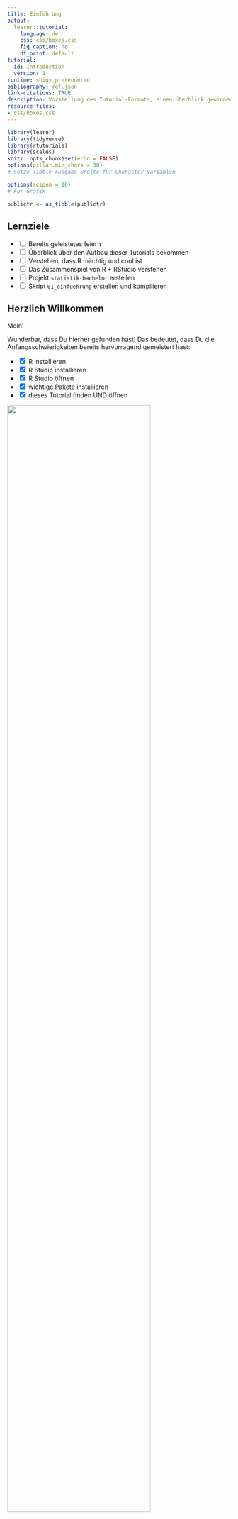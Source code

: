 ```yaml
---
title: Einführung
output:
  learnr::tutorial:
    language: de
    css: css/boxes.css    
    fig_caption: no
    df_print: default
tutorial:
  id: introduction
  version: 1
runtime: shiny_prerendered
bibliography: ref.json
link-citations: TRUE
description: Vorstellung des Tutorial-Formats, einen Überblick gewinnen über RStudio und einen Projekt-Ordner erstellen für den Kurs
resource_files:
- css/boxes.css
---
```


```r
library(learnr)
library(tidyverse)
library(rtutorials)
library(scales)
knitr::opts_chunk$set(echo = FALSE)
options(pillar.min_chars = 30)
# Setze Tibble Ausgabe-Breite für Character Variablen

options(scipen = 10)
# Für Grafik

publictr <- as_tibble(publictr)
```

## Lernziele

-   <input type="checkbox" unchecked> Bereits geleistetes feiern </input>
-   <input type="checkbox" unchecked> Überblick über den Aufbau dieser Tutorials bekommen </input>
-   <input type="checkbox" unchecked> Verstehen, dass R mächtig und cool ist </input>
-   <input type="checkbox" unchecked> Das Zusammenspiel von R + RStudio verstehen </input>
-   <input type="checkbox" unchecked> Projekt `statistik-bachelor` erstellen </input>
-   <input type="checkbox" unchecked> Skript `01_einfuehrung` erstellen und kompilieren </input>

## Herzlich Willkommen

Moin!

Wunderbar, dass Du hierher gefunden hast! Das bedeutet, dass Du die Anfangsschwierigkeiten bereits hervorragend gemeistert hast:

-   <input type="checkbox" checked> R installieren </input>
-   <input type="checkbox" checked> R Studio installieren </input>
-   <input type="checkbox" checked> R Studio öffnen </input>
-   <input type="checkbox" checked> wichtige Pakete installieren </input>
-   <input type="checkbox" checked> dieses Tutorial finden UND öffnen </input>

![](images/queen.jpg){width="80%"}

### Über den Kurs

Wir freuen uns total, euch R und Statistik in diesem Format beibringen zu können, da wir es für einen übersichtlichen und eleganten Weg halten. Ihr könnt in eurem Tempo lernen und die Tutorials auch auf eurem weiteren Weg immer als Nachschlagewerk verwenden.

Diese Tutorials sind frei verfügbar, da der Quellcode auf der Plattform [GitHub](https://github.com/statistik-lehre/rtutorials.git) veröffentlicht ist.

#### Feedback

Sollte etwas nicht funktionieren, fehlt etwas, sollten Tippfehler auftauchen oder andere Probleme, möchten wir als Autor\*innen darum bitten, uns das mitzuteilen. Auch Verbesserungsvorschläge nehmen wir gerne entgegen.

Der beste Weg dafür ist, über diesen [Link Issues direkt auf GitHub zu erstellen](https://github.com/statistik-lehre/rtutorials/issues/new/choose), wo der Quellcode liegt, was allerdings einen Account benötigt bei GitHub. Ist das zu umständlich, einfach eine [Email](mailto:lukas.bruelheide@student.uni-kassel.de) senden.

#### Autor\*innen

Die Entwicklung wurde 2022 - 2023 im Rahmen eines Förderprojekts für digitale Lehre von HessenHub und der Universität Kassel finanziert.

An der Entwicklung haben Lukas Bruelheide und Gesa Graf mitgewirkt. Marie Klosterkamp hat das Projekt geleitet und die Tutorials inhaltlich geprüft.

### Aufbau

Die Tutorials sind alle gleich aufgebaut:

-   **Lernziele**: Damit ihr wisst, worauf ihr beim Bearbeiten dieses Tutorials besonders achten könnt
-   **Inhalte**: Die eigentlichen Inhalte
-   **Abschlussquiz**: Was von dem, was wir wichtig finden ist hängen geblieben?
-   **Learnings**: Knappe Zusammenfassung des Kapitels
-   **Hash generieren** Den Lernfortschritt im Tutorial kopieren um ihn auf Moodle vorweisen zu können.

### interaktive Codeblöcke

Der Grund, warum wir diese Tutorials interaktiv nennen: R Code kann direkt in bestimmten Feldern ausgeführt werden, die wir "interaktive Codeblöcke" nennen. 

Schreib Deinen Code hinein und führe ihn aus mit `Strg + Enter` oder dem Knopf `▶ Code ausführen`.\
Es gibt zu jeder Aufgabe auch Tipps oder Lösungen. Klicke dafür auf den Button 💡`Tipp` oder `Lösung`.

::: aufgabe
**Aufgabe:**\
Ändere die Rechnung in 2 + 3
:::

```r
1 + 1
```

```r
2 + 3
```

Die meisten Aufgaben in diesem Kurs sind direkt im jeweiligen Tutorial in den entsprechenden Code-Chunks zu lösen. Du findest sie in den [**fliederfarbenen Kästen**]{style="color: #957dad;"} (s.o.).

Es wird auch einige wenige Aufgaben geben, für die Du bitte in R wechselst. Diese Aufgaben findest Du in den [**hellgrünen Kästen**]{style="color: #95AD7D;"}.

::: aufgaberstudio
**Beispiel:**\
So sieht der Aufgabenblock für RStudio aus
:::

Nun kommen wir zur Magie:

![](images/jesus.jpg){width="50%"}

## Demo 1: Visualisierung von Mobilitätsdaten

Bevor wir weiter etwas über R erzählen, möchten wir euch einfach zeigen was alles möglich ist. Eine klassische Aufgabe ist das Sortieren, Zusammenfassen und Visualisieren von großen Datenmengen.

::: gelb
Das hier ist nur eine Demo der Fähigkeiten, deswegen wird hier nichts weiter erklärt. Wie genau alles funktioniert und zusammenhängt, wird im Laufe des Semesters klarer. Keine Sorge, die Tutorials bringen dir R noch früh genug von Grund auf bei.
:::

<br>

Angenommen, wir haben eine große Menge an frei verfügbaren Mobilitätsdaten und möchten explorativ schauen, welche Muster sich darin finden lassen. Zum Beispiel könnten wir uns fragen, ob die Auswirkungen der Corona-Pandemie in den Daten zu sehen sind.

Wir nutzen Daten vom statistischen Bundesamt, welche die Nutzung verschiedener Arten des Personennahverkehrs in Deutschland von 2004 bis 2022 beschreibt. Der Datensatz heißt `publictr` (*public transport*) und ist schon in dieses Tutorial geladen.

### Überblick über die Daten

Lassen wir uns zunächst den Datensatz anzeigen, um einen Überblick zu bekommen. Folge der Analyse, in dem du die interaktiven Codeblöcke ausführst!

```r
publictr |> print(n = 25)

# Wörtlich:
# Nimm Datensatz, dann drucke die ersten 25 Zeilen

```

Wir sehen sehr viele Datenpunkte in einem langen Format. Die Daten sind für Menschen schlecht lesbar, für den Computer allerdings ideal arrangiert.

::: blau-nb
Jede Zeile steht für genau eine Beobachtung, und jede Spalte repräsentiert eine Variable (auch Merkmal genannt), welche verschiedene Ausprägungen haben kann.
:::

<br>

Es gibt folgende Variablen:

-   **Jahr**
-   **Quartal**
-   **Typ**
-   **Personen**: Anzahl der Fahrgäste
-   **Personenkilometer**: gefahrene Kilometer \* Fahrgäste
-   **Anzahl der ausgewerteten Unternehmen**

Schauen wir uns die Variable **Typ** etwas genauer an. Welche Ausprägungen beinhaltet sie?

```r
publictr$Typ |> table()
# Nimm die Variable Typ aus dem Datensatz, dann tabelliere die Häufigkeit der einzelnen Ausprägungen
```

Aha, es gibt also 6 verschiedene Ausprägungen:

-   Fernverkehr
    -   Bus
    -   Bahn
-   Nahverkehr:
    -   Bus
    -   Straßenbahn
    -   Eisenbahn
    -   **insgesamt**

### Filtern

Da wir uns nur für den Nahverkehr insgesamt interessieren, können wir den Datendschungel etwas lichten.

Wir möchten alle Daten behalten, wo die Variable *Typ* die Ausprägung *Liniennahverkehr insgesamt* aufweist.

```r
publictr |> 
  filter(Typ == "Liniennahverkehr insgesamt")
```

Nun sind wir dem Ziel näher. Jetzt schränken wir die Auswahl noch weiter ein auf die corona-relevanten Jahre 2018 - 2022.

```r
corona <- publictr |> 
  filter(Typ == "Liniennahverkehr insgesamt") |>
  filter(Jahr %in% 2018:2022)
corona
```

Sehr gut!

### Visualisieren

Nun können wir eine Grafik erstellen, um die Zahlen zu veranschaulichen. Dazu nutzen wir `ggplot2`.

```r
corona |>
  mutate(Quartal = substr(Quartal, 
                     start = 6, 
                     stop = 6)) |>
  ggplot(aes(x = Jahr, 
             y = Personen,
             group = as_factor(Quartal))) +
        geom_bar(stat = "identity", 
                 alpha = 0.5,
                 position = position_dodge2(preserve = "total",
                                            padding = 0.1),
                 fill = "steelblue") +
        labs(title = "Personennahverkehr in Deutschland", 
             x = "Quartale", 
             y = "Fahrgäste") +
        scale_y_continuous(
          label = scales::unit_format(unit = "Mrd.", 
                                      scale = 1e-09)) +
        theme_classic() +
        theme(axis.text.x = element_text(angle = 45, 
                                         hjust = 1))
```

Wie hier zu erkennen ist, spiegelt sich der erste Lockdown Anfang 2020 auch in der Beförderungsleistung des ÖPNV wieder.

## Demo 2: Mandelbrot-Menge

Etwas advanced und weitab von den Themen, die wir in diesem Kurs behandeln werden, ist dieses Beispiel:

R Code, welcher eine animierte Grafik (GIF) erstellt, worin eine schrittweise Iteration der [Mandelbrot-Menge](https://de.wikipedia.org/wiki/Mandelbrot-Menge) gezeigt wird. Die Mandelbrot-Menge ist ein Fraktal, das heißt grob gesagt (unmathematisch gesprochen) eine geometrische Form, die beim Hineinzoomen immer wieder sich selbst enthält. Bei der Mandelbrot-Menge sind die Kopien ihrer selbst aber oft leicht unterschiedlich und sehr formenreich, weswegen sie eins der bekanntesten Fraktale ist.

Da es etwas rechenintensiv ist, haben wir die Animation schon vorab hergestellt und zeigen den zugehörigen Quellcode, er kann aber nicht im Tutorial ausgeführt werden.

Quelle für den Code: [R Programming Language Wikipedia](https://en.wikipedia.org/wiki/R_(programming_language)#Mandelbrot_set)

``` r
# install.packages("caTools")  # install external package
library(caTools)             # external package providing write.gif function
dx <- 1500                    # define width
dy <- 1400                    # define height
C  <- complex(real = rep(seq(-2.2, 1.0, length.out = dx), each = dy),
              imag = rep(seq(-1.2, 1.2, length.out = dy), dx))
C <- matrix(C, dy, dx)       # reshape as square matrix of complex numbers
Z <- 0                       # initialize Z to zero
X <- array(0, c(dy, dx, 20)) # initialize output 3D array
for (k in 1:20) {            # loop with 20 iterations
  Z <- Z^2 + C               # the central difference equation
  X[, , k] <- exp(-abs(Z))   # capture results
}
write.gif(X, "Mandelbrot.gif", col = viridis::viridis, delay = 10)
```

![Mandelbrot-Menge](images/Mandelbrot.gif){width="100%"}

Jetzt hast Du schon einen kleinen Einblick in die Vielseitigkeit und unzähligen Möglichkeiten der Verwendung von R erhalten, aber starten wir mit den Grundlagen. Was ist R überhaupt?

## R

R ist im Grunde ein sehr potenter Taschenrechner, der große Mengen an Daten verarbeiten und simulieren kann, schöne Grafiken und sogar diese Tutorials erstellen kann. Über das, was Dein Schultaschenrechner kann (selbst wenn es einer von denen mit grafischer Funktion ist), kann R also nur müde lächeln. Und hier, im echten Leben, haben wir es eben mit großen Datenmengen zu tun.

::: infobox
Woher kommt der Name **R**?

Die Vornamen der beiden Gründer **R**oss Ihaka und **R**obert Gentleman dienten als Inspiration. Da R sehr deutlich von der Programmiersprache S beeinflusst wurde, passt der „Ein-Buchstaben-Name" in die Tradition.
:::

Das Problem: R ist von Nerds für Nerds geschrieben, läuft ganz unauffällig ohne eine grafische Benutzeroberfläche in der Konsole und sieht in seiner Roh-Fassung ungefähr so aus:

![](images/R_in_Konsole.png){width="100%"}

Und das wird, spätestens wenn der Bildschirm voll ist, unübersichtlich.

Und hier kommt R Studio ins Spiel. R Studio ist für die Menschen, die gerne die Power von R nutzen möchten und für ihre Programme gerne eine grafische Oberfläche nutzen. Wir werden nur in R Studio arbeiten.

## RStudio's Benutzeroberfläche

Wenn Du RStudio öffnest sieht das ungefähr so aus:

![](images/R_Studio_blank.png){width="100%"}

Das sieht erstmal viel und unübersichtlich aus. Aber wir brauchen (erstmal) nur einen ganz kleinen Teil davon. Und den erkläre ich dir jetzt Schritt für Schritt.

### Einmalig am Anfang: Projekte

In RStudio gibt es die Möglichkeit, „Projekte" zu erstellen. Das ist dann (wie) ein Ordner, in dem Du alles, was Du für dieses Projekt benötigst (Daten, Skripte, Plots, Tabellen, Bilder etc. [unten mehr dazu]) speichern und sammeln kannst.

Im Unialltag empfinde ich es als sehr hilfreich, für jedes entsprechende Modul ein eigenes Projekt anzulegen (also: `statistik-bachelor` im Bachelor, `statistik-master` im Master, etc.). Solltest Du in die Forschung gehen wollen oder bereits Forschungsprojekte im Studium umsetzen empfiehlt es sich, auch hierfür jeweils eigene Projekte anzulegen. Wichtig ist dann, dass du schaust, immer im richtigen Projekt zu arbeiten.

#### Ein neues Projekt erstellen

Ein Projekt erstellst du ganz oben rechts beim Symbol ![projectsymbol](images/projectsymbol.png). Dort steht auch immer das aktuell ausgewählte Projekt.

::: aufgaberstudio
**Aufgabe:**\
Erstelle in R Studio ein Projekt mit dem Namen `statistik-bachelor`!

<details>

<summary><a>▼ Detaillierte Anleitung mit Screenshots...</a></summary>

1.  Project: (None) \> New Project...

![](images/newproject.png){width="30%"}

2.  New Directory

![](images/newproject2.png){width="60%"}

3.  New Project

![](images/newproject3.png){width="60%"}

4.  *Directory name:* \> Create Project

![](images/newproject4.png){width="60%"}

</details>

<br>

Dabei wirst du zunächst gewarnt, dass noch ein Job im Hintergrund ausgeführt wird, nämlich dieses Tutorial. Klick auf "Terminate", das Tutorial wird dadurch beendet. Ruf das Tutorial wieder auf, wenn du das Projekt erstellt hast.

(Die Aufgabe gilt nicht für diejenigen, die RStudio in der Cloud nutzen: diese Personen mussten bereits ein Projekt erstellen um überhaupt RStudios Benutzeroberfläche zu sehen.)
:::

<br>

Wenn du erfolgreich warst steht nun ganz oben rechts Dein Projektname:

![](images/rproject_5.png){width="100%"}

Glückwunsch, du hast nun ein Projekt eingerichtet. (Sicherheitscheck: steht oben rechts `statistik-bachelor`?)

### Fast immer am Anfang: Skripte

Jetzt brauchen wir nur noch ein `Skript`.

Das öffnest Du: oben, ganz links (New File) \> R Skript

<img src="images/rskript.png" width="100%/"/>

Skripte sind wie einzelne Blätter/ Unterlagen in einer Sammelmappe (= "Projekt").

So, jetzt ist alles da, was wir für die nächsten Schritte brauchen.

Und nun schauen wir erstmal, was da im Einzelnen zu sehen ist. (Wir beschränken uns dabei auf die Aspekte, die Du in nächster Zeit brauchen wirst.)

### Konsole

**Unten links** findest Du die `Konsole`:

<img src="images/R_Studio_Console.png" width="100%/"/>

Dieses Fenster entspricht der Konsole / Terminal beim Rechner (so.). Dies ist der "Taschenrechner", hier findet das *Rechnen* statt.

::: aufgaberstudio
**Aufgabe:**\
Gib in deiner Konsole verschiedene Rechnungen ein (Addition, Subtraktion etc.) und drücke auf `Enter`. Mache dich auf diese Art mit der Funktionsweise und Optik der Konsole vertraut.

**Rechenbeispiele**: Gib Aufgaben dieser Art in der Konsole ein!

``` r
1 + 4
2 + 5 - 4
10 / 2 + 2
10 * 10
10^2
5 + 10 * 2
2.5 + 2.5
```
:::

</br>

::: infobox
**Syntax-basics:**\

-   Das Dezimaltrennzeichen ist ein Punkt `.` und kein Komma!
-   Operatoren wie `+`, `-`, `*` usw. werden auf beiden Seiten mit Leerzeichen umgeben. Es funktioniert zwar auch ohne, aber die Lesbarkeit ist besser mit Leerzeichen links und rechts.
:::

<br>

### Skripteditor

**Oben links** findest du ein multifunktionales Fenster, was sich nur öffnet wenn ein Skript geladen ist oder eine Tabelle angezeigt wird.

<img src="images/R_Studio_Files.png" width="100%/"/>

Mit Code in einem Skript passiert erst mal gar nichts. Erst wenn Du auf `Strg + Enter` drückst wird die betreffende Zeile für dich in die Konsole kopiert, hier ausgeführt und das Ergebnis angezeigt.

Diese Aufteilung ist total sinnvoll, da sie es ermöglicht, in der Textdatei oben die Übersicht zu behalten. Du kannst hier auch Kommentare einfügen. So kannst Du später noch nachvollziehen, was Du wann in welchem Schritt gemacht hast. Zeitgleich können unten in der Konsole die Berechnungen stattfinden. Im Gegensatz zur reinen Konsole lässt sich die Textdatei speichern und es bleibt nachvollziehbar und für weitere Arbeitsschritte nutzbar.

::: aufgaberstudio
**Aufgabe:**\
Gib nun auch wieder kleine Rechenaufgaben, wie in der Konsole oben, in dem Skript ein. Drücke `Strg` + `Enter`, um das jeweilige Statement auszuführen. Schau dann unten in die Konsole. Mach dich mit den Gleichheiten und Unterschieden vertraut, die Skript und Konsole haben.
:::

<br>

Da du das Skript speicherst, es also später wieder öfnnen und weiternutzen und sogar mit anderen teilen / co-worken kannst, empfiehlt es sich sehr (**!!!**), auf einen *guten Stil* (s.u.) zu achten und deine Arbeitsschritte zu *kommentieren*.

::: infobox
**Guter Stil**\
Es gilt als guter Stil:

-   Operatoren wie `+`, `-`, `=` auf beiden Seiten mit Leerzeichen zu umgeben odereswirdanstrengendzulesen.
    -   z.B. `5 + 5`
-   Kommata haben gerne, (wie in der gewohnten Schriftsprache) ein Leerzeichen hinter sich
-   Kommentare: Für die inhaltliche Verständlichkeit ist es hilfreich, den geschriebenen Code zu kommentieren. Dies geschieht mit einem `#`
    -   z.B.:
        -   `5 + 5     # Addition`
    -   oder:
        -   `# Addition`
        -   `5 + 5`
:::

</br>

::: aufgaberstudio
**Aufgaben:**\

1.  Gib deinem Dokument einen Titel (`#### Titel ####`)
2.  Kommentiere deine Rechenoperationen (`#`)
3.  Speichere Dein Skript (`Strg` + `s`) und nenne es: `01_einfuehrung`
:::

<br>

### Report kompilieren

Und ein Letztes zu den Skripten und warum sie wunderbar sind: Sie lassen sich inklusive Ergebnisse in `Reports` bringen: Hier sind die einzelnen Befehle, Kommentare UND Ergebnisse (auch Grafiken) zusammengefasst. Das macht es schön und übersichtlich. Meine Empfehlung ist, wenn ein Skript fertig ist, immer auch einen Report zu kreieren. Da schaust du später lieber rein. Trust me in that.

**ganz oben, ganz links** \> File \> Compile Report... (\> File Name: )\> Report output format *MS Word*

::: aufgaberstudio
**Aufgabe:**\
Kompiliere dein Skript.
:::

<br>

```r
# Dieser Text wurde rauskommentiert weil wir solche Sachen eher auf Moodle kommunizieren sollten. 

"Das sind dann auch schon die Formate, in denen wir gerne die Studienleistung wollen: Ein Analyseskript `.R` und das gleiche nochmal in kommentiert und kompiliert als `.pdf` oder `.docx`. Das Analyseskript soll durchlaufen. Da geht es um den technischen Aspekt. Wenn es durchläuft schauen wir uns die kommentierte Version an und bewerten den inhaltlichen Aspekt, in dem ihr teilw. Interpretationen vornehmt.
Extrapunkte gibt es für einen guten Stil in den Skripten und wenn der Code übersichtlich und verständlich kommentiert ist."
```

### Skript, Konsole und diese Tutorials

Dieses Zusammenspiel von Textdatei und Konsole imitieren wir innerhalb der Tutorials durch die oben bereits erwähnten Code-Blöcke:\
Du schreibst etwas in den Block, drückst `Strg` + `Enter` und weiter unten spuckt R dir ein Ergebnis aus. Probier es doch gleich mal aus:

Nutze den `Tipp`-Knopf für Informationen und achte dabei auch auf guten Stil.

::: aufgabe
**Aufgabe:**\
Schreibe / berechne und kommentiere jew. eine:

-   Addition
-   Subtraktion
-   Multiplikation
-   Division
-   Potentierung
-   Quadratwurzel
:::

::: {#first-hint}
**Tipp**\
Die Programmiersprache R kann wie ein Taschenrechner benutzt werden.

-   `*` Multiplikation
-   `/` Division
-   `+` Addition
-   `-` Subtraktion
-   `^` Potention
-   `sqrt()` Quadratwurzel

(... und es gibt noch mehr)

**Kommentare**\
machst Du mit einem `#`. Dann weiß R, das alles dahinterstehende Menschensprache ist

**Syntax**\
Als Dezimaltrennzeichen akzeptiert R nur den Punkt `.`\
:::

```r

```

### Environment

**Oben rechts** findest Du Deine `Umwelt` bzw. `Environment` und darin werden erstellte `Objekte` angezeigt.

<img src="images/R_Studio_Environment.png" width="100%"/>

Unter dem Reiter **Environment** siehst du deine zwischengespeicherten Objekte. Darauf wird in den folgenden Tutorials genauer eingegangen.

Den Zusammenhang des bereits vorgestellten kannst Du dir in etwa so vorstellen:

-   **Oben links** (`Skripte`) bestimmst Du eine *Choreografie*. Die steht erstmal nur so auf einem Blatt Papier. Um sie auszuführen brauchst Du:

-   *Tänzer\*innen*: Leute, die das, was Du dir so ausdenkst auch wirklich ausführen. Das sind die `Daten` ("`Objekte`") **oben rechts**. Diese wiederum brauchen zum tanzen einen

-   *Tanzboden*. Diesen Part übernimmt die `Konsole` **unten links**

Der zweite spannende Reiter in diesem Fenster ist **Tutorial**. Hier findest Du unsere und andere Tutorials - auch dieses hier.

### Viewer / Dateibrowser

Fehlt nur noch das Fenster **unten rechts**. Ich präsentiere feierlich: Alles was wichtig ist!

<img src="images/R_Studio_Viewer.png" width="100%/"/>

Hier sind ziemlich wichtige und hilfreiche Funktionen zusammengefasst, die bisher noch kein anderes zu Hause gefunden haben:

-   Im Reiter `Files` kannst Du nach verschiedenen Dateien suchen und öffnen. Das werden vor allem andere `Skripte` sein. Diese öffnen sich dann im Fenster **oben links**
-   Im Reiter `Plots` werden dir die Grafiken ("`Plots`") angezeigt (späteres Tutorial). Du kannst zwischen den in dieser Sitzung generierten Plots über die Pfeiltasten navigieren
-   Im Reiter `Packages` werden dir Deine installierten Pakete (s.u.) angezeigt. Hier gibt es auch die Möglichkeit, neue zu installieren oder vorhandene zu updaten.
-   Unter `Help` findest Du Erklärungen und Hilfestellungen zu eigentlich jeder Funktion, die Du in R benutzt. Wenn Du zu einer bestimmten Funktion eine Hilfestellung benötigst tippe einfach `?funktion` in die Konsole und drücke `Enter`, schon wird dir die entsprechende Hilfeseite im Viewer angezeigt
-   Im `Viewer`werden bei manchen Funktionen schöne Tabellen und Übersichten ausgegeben.

::: aufgaberstudio
**Aufgabe:**\
Gib in deiner Konsole `?mean` ein und mache dich mit der Hilfeseite zu dieser Funktion vertraut.
:::

## Abschlussquiz

```r
question_checkbox("Ein Komma (,) wird von R verstanden als ein ...",
         answer("... Dezimaltrennzeichen"),
         answer("... Zeichen, um Argumente oder Objekte einer Aufzählung voneinander zu trennen", correct = T), 
         allow_retry = TRUE
         )
```

```r
question_checkbox("Als guter Stil gilt:",
         answer("Operatoren wie `+` und `-` beidseitig mit Leerzeichen zu umgeben", correct = T),
         answer("Möglichst keine Leerzeilen zu lassen, um möglichst viel Code auf einmal zu sehen"),
         answer("Leerzeichen nach einem Komma für bessere Lesbarkeit", correct = T),
         answer("Das Vorgehen möglichst nachvollziehbar zu kommentieren", correct = T),
         answer("Möglichst wenig Kommentare schreiben, um den Code nicht unnötig lang werden zu lassen"),
         allow_retry = TRUE,
         random_answer_order = TRUE
         )
```

## Learnings

-   <input type="checkbox" unchecked> Ich habe R Studio geöffnet </input>
-   <input type="checkbox" unchecked> Ich weiß, was und wo die Konsole in R Studio ist </input>
-   <input type="checkbox" unchecked> Ich weiß was und wo ein Skript in R Studio ist und wie ich eines erstelle </input>
-   <input type="checkbox" unchecked> Ich weiß, was ein Projekt in R Studio ist und wie ich eines erstelle </input>
-   <input type="checkbox" unchecked> Ich weiß, mit welcher Funktion ich die Dokumentation einzelner Funktionen aufrufen kann, um Informationen über diese zu bekommen </input>
-   <input type="checkbox" unchecked> Ich weiß, was ein guter Stil in R ist </input>
-   <input type="checkbox" unchecked> Ich habe das Projekt `statistik-bachelor` erstellt </input>
-   <input type="checkbox" unchecked> In diesem Projekt liegt ein Skript namens `01_einfuehrung.R` </input>
-   <input type="checkbox" unchecked> Ebenfalls in diesem Projekt liegt ein kompiliertes Skript namens `01_einfuehrung.docx` </input>

## Hash generieren

Am Ende des Tutorials hast du die Möglichkeit, einen Hash zu generieren. Das ist ein lange Abfolge aus Textzeichen, die codiert den Inhalt der Antworten und den Fortschritt in diesem Tutorial speichern. Dieser Hash kann z.B. über Moodle zur Bewertung abgegeben werden und enthält deinen Fortschritt im Tutorial zu dem Zeitpunkt, zu dem der Hash generiert wurde. 

```r
learnrhash::encoder_logic()
```

```r
learnrhash::encoder_ui(ui_before = NULL)
```

Wenn du mit deinen Antworten im Tutorial zufrieden bist, generiere dir deinen Hash-Code, kopiere ihn und lade ihn bei der entsprechenden Abgabe auf Moodle hoch! So können wir sehen, ob du dieses Tutorial bearbeitet hast, und wie detailliert das war. Es wird niemals erwartet, dass bei den Quizfragen alles richtig war. Woher solltet ihr es auch wissen? Es muss ja erst mal gelernt werden. Allerdings erwarten wir ein gewissenhaftes Ausfüllen der Fragen und Codeblöcke. 

### [**Moodle-Kurs öffnen**](https://moodle.uni-kassel.de/course/view.php?id=15349)


